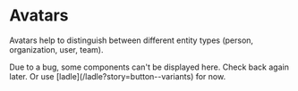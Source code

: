 
# Avatars

Avatars help to distinguish between different entity types (person, organization, user, team).

<Callout>
  Due to a bug, some components can't be displayed here. Check back again later.
  Or use [ladle](/ladle?story=button--variants) for now.
</Callout>

